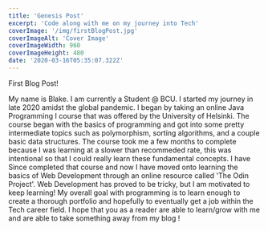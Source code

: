 ```yaml
---
title: 'Genesis Post'
excerpt: 'Code along with me on my journey into Tech'
coverImage: '/img/firstBlogPost.jpg'
coverImageAlt: 'Cover Image'
coverImageWidth: 960
coverImageHeight: 480
date: '2020-03-16T05:35:07.322Z'
---
```


First Blog Post!

My name is Blake. I am currently a Student @ BCU. 
I started my journey in late 2020 amidst the global pandemic. 
I began by taking an online Java Programming I course that was offered by the University of Helsinki. 
The course began with the basics of programming and got into some pretty intermediate topics such as polymorphism, sorting algorithms, and a couple basic data structures. 
The course took me a few months to complete because I was learning at a slower than recommeded rate, this was intentional so that I could really learn these fundamental concepts. 
I have Since completed that course and now I have moved onto learning the basics of Web Development through an online resource called 'The Odin Project'.
Web Development has proved to be tricky, but I am motivated to keep learning!
My overall goal with programming is to learn enough to create a thorough portfolio and hopefully to eventually get a job within the Tech career field. 
I hope that you as a reader are able to learn/grow with me and are able to take something away from my blog !